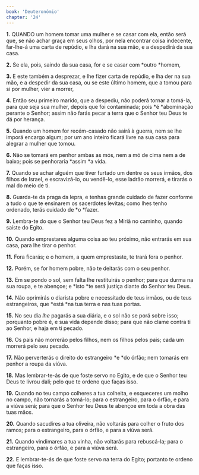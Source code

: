 ```yaml
---
book: 'Deuteronômio'
chapter: '24'
---
```


**1.** QUANDO um homem tomar uma mulher e se casar com ela, então será que, se não achar graça em seus olhos, por nela encontrar coisa indecente, far-lhe-á uma carta de repúdio, e lha dará na sua mão, e a despedirá da sua casa.

**2.** Se ela, pois, saindo da sua casa, for e se casar com *outro *homem,

**3.** E este também a desprezar, e lhe fizer carta de repúdio, e lha der na sua mão, e a despedir da sua casa, ou se este último homem, que a tomou para si por mulher, vier a morrer,

**4.** Então seu primeiro marido, que a despediu, não poderá tornar a tomá-la, para que seja sua mulher, depois que foi contaminada; pois *é *abominação perante o Senhor; assim não farás pecar a terra que o Senhor teu Deus te dá por herança.

**5.** Quando um homem for recém-casado não sairá à guerra, nem se lhe imporá encargo algum; por um ano inteiro ficará livre na sua casa para alegrar a mulher que tomou.

**6.** Não se tomará em penhor ambas as mós, nem a mó de cima nem a de baixo; pois se penhoraria *assim *a vida.

**7.** Quando se achar alguém que tiver furtado um dentre os seus irmãos, dos filhos de Israel, e escravizá-lo, ou vendê-lo, esse ladrão morrerá, e tirarás o mal do meio de ti.

**8.** Guarda-te da praga da lepra, e tenhas grande cuidado de fazer conforme a tudo o que te ensinarem os sacerdotes levitas; como lhes tenho ordenado, terás cuidado de *o *fazer.

**9.** Lembra-te do que o Senhor teu Deus fez a Miriã no caminho, quando saíste do Egito.

**10.** Quando emprestares alguma coisa ao teu próximo, não entrarás em sua casa, para lhe tirar o penhor.

**11.** Fora ficarás; e o homem, a quem emprestaste, te trará fora o penhor.

**12.** Porém, se for homem pobre, não te deitarás com o seu penhor.

**13.** Em se pondo o sol, sem falta lhe restituirás o penhor; para que durma na sua roupa, e te abençoe; e *isto *te será justiça diante do Senhor teu Deus.

**14.** Não oprimirás o diarista pobre e necessitado de teus irmãos, ou de teus estrangeiros, que *está *na tua terra e nas tuas portas.

**15.** No seu dia *lhe* pagarás a sua diária, e o sol não se porá sobre isso; porquanto pobre é, e sua vida depende disso; para que não clame contra ti ao Senhor, e haja em ti pecado.

**16.** Os pais não morrerão pelos filhos, nem os filhos pelos pais; cada um morrerá pelo seu pecado.

**17.** Não perverterás o direito do estrangeiro *e *do órfão; nem tomarás em penhor a roupa da viúva.

**18.** Mas lembrar-te-ás de que foste servo no Egito, e de que o Senhor teu Deus te livrou dali; pelo que te ordeno que faças isso.

**19.** Quando no teu campo colheres a tua colheita, e esqueceres um molho no campo, não tornarás a tomá-lo; para o estrangeiro, para o órfão, e para a viúva será; para que o Senhor teu Deus te abençoe em toda a obra das tuas mãos.

**20.** Quando sacudires a tua oliveira, não voltarás para colher o fruto dos ramos; para o estrangeiro, para o órfão, e para a viúva será.

**21.** Quando vindimares a tua vinha, não voltarás para rebuscá-la; para o estrangeiro, para o órfão, e para a viúva será.

**22.** E lembrar-te-ás de que foste servo na terra do Egito; portanto te ordeno que faças isso.